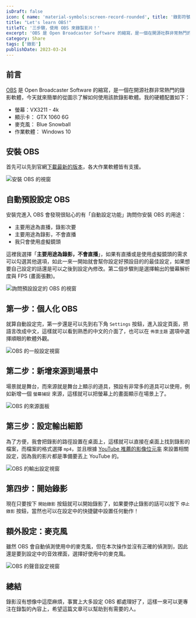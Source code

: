 ```yaml
---
isDraft: false
icon: { name: 'material-symbols:screen-record-rounded', title: '錄影符號' }
title: "Let's learn OBS!"
titleTC: '三步驟，使用 OBS 來錄製影片！'
excerpt: 'OBS 是 Open Broadcaster Software 的縮寫，是一個在開源社群非常熱門的錄影軟體，由於時常有錄製影片的需求，於決定把設定 OBS 的過程記錄下來，讓有需要的人可以依照簡單的圖示快速上手，從安裝到實際錄影。'
category: Share
tags: ['錄影']
publishDate: 2023-03-24
---
```


## 前言

[OBS](https://obsproject.com/) 是 Open Broadcaster Software 的縮寫，是一個在開源社群非常熱門的錄影軟體，今天就來簡單的從圖示了解如何使用該款錄影軟體。我的硬體配置如下：

- 螢幕：VX3211 - 4k
- 顯示卡： GTX 1060 6G
- 麥克風： Blue Snowball
- 作業軟體： Windows 10

## 安裝 OBS

首先可以先到官網[下載最新的版本](https://obsproject.com/download)，各大作業軟體皆有支援。

![安裝 OBS 的視窗](./install.webp)

## 自動預設設定 OBS

安裝完進入 OBS 會發現很貼心的有「自動設定功能」詢問你安裝 OBS 的用途：

- 主要用途為直播，錄影次要
- 主要用途為錄影，不會直播
- 我只會使用虛擬鏡頭

這裡我選擇「**主要用途為錄影，不會直播**」，如果有直播或是使用虛擬鏡頭的需求可以勾選其他選項，如此一來一開始就會幫你設定好預設目的的最佳設定，如果想要自己設定的話還是可以之後到設定內修改。第二個步驟則是選擇輸出的螢幕解析度與 FPS (畫面張數)。

![詢問預設設定的 OBS 的視窗](./default.webp)

## 第一步：個人化 OBS

就算自動設定完，第一步還是可以先到右下角 `Settings` 按鈕，進入設定頁面，把語言改成中文，這樣就可以看到熟悉的中文的介面了，也可以在 `佈景主題` 選項中選擇順眼的軟體外觀。

![OBS 的一般設定視窗](./main.webp)

## 第二步：新增來源到場景中

場景就是舞台，而來源就是舞台上顯示的道具，預設有非常多的道具可以使用，例如新增一個 `螢幕捕捉` 來源，這樣就可以把螢幕上的畫面顯示在場景上了。

![OBS 的來源面板](./source.webp)

## 第三步：設定輸出細節

為了方便，我會把錄影的路徑設置在桌面上，這樣就可以直接在桌面上找到錄影的檔案，而檔案的格式選擇 `mp4`，並且根據 [YouTube 推薦的影像位元率](https://support.google.com/youtube/answer/2853702?hl=en#zippy=%2Ck-p-fps) 來設置相關設定，因為我的影片都是準備要丟上 YouTube 的。

![OBS 的輸出設定視窗](./export.webp)

## 第四步：開始錄影

現在只要按下 `開始錄影` 按鈕就可以開始錄影了，如果要停止錄影的話可以按下 `停止錄影` 按鈕，當然也可以在設定中的快捷鍵中設置任何動作！

## 額外設定：麥克風

雖然 OBS 會自動偵測使用中的麥克風，但在本次操作並沒有正確的偵測到，因此還是要到設定中的音效裡面，選擇好使用中的麥克風。

![OBS 的聲音設定視窗](./sound.webp)

## 總結

錄影沒有想像中這麼麻煩，事實上大多設定 OBS 都處理好了，這樣一來可以更專注在錄製的內容上，希望這篇文章可以幫助到有需要的人。
